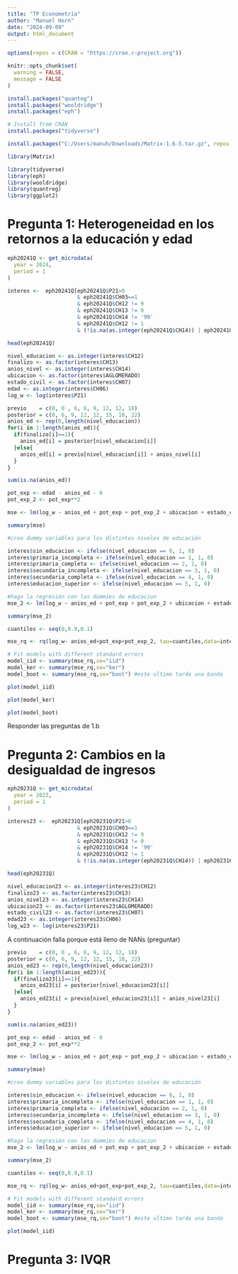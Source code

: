 ---
title: "TP Econometría"
author: "Manuel Horn"
date: "2024-09-09"
output: html_document
---

```{r, echo=FALSE, results='hide'}
options(repos = c(CRAN = "https://cran.r-project.org"))
```

```{r setup, include=FALSE}
knitr::opts_chunk$set(
  warning = FALSE,
  message = FALSE
)
```

```{r, echo=FALSE, results='hide'}
install.packages("quanteg")
install.packages("wooldridge")
install.packages("eph")
```
```{r}
# Install from CRAN
install.packages("tidyverse")
```

```{r}
install.packages("C:/Users/manuh/Downloads/Matrix-1.6-5.tar.gz", repos = NULL, type = "source")
```

```{r}
library(Matrix)
```

```{r, echo=FALSE, results='hide'}
library(tidyverse)
library(eph)
library(wooldridge)
library(quantreg)
library(ggplot2)
```

# Pregunta 1: Heterogeneidad en los retornos a la educación y edad

```{r, echo= FALSE, results='hide'}
eph20241Q <- get_microdata(
  year = 2024,
  period = 1
)

interes <-  eph20241Q[eph20241Q$P21>0
                      & eph20241Q$CH03==1
                      & eph20241Q$CH12 != 9
                      & eph20241Q$CH13 != 0
                      & eph20241Q$CH14 != '99'
                      & eph20241Q$CH12 != 1
                      & (!is.na(as.integer(eph20241Q$CH14)) | eph20241Q$CH13==1),]

head(eph20241Q)
```


```{r}
nivel_educacion <- as.integer(interes$CH12)
finalizo <- as.factor(interes$CH13)
anios_nivel <- as.integer(interes$CH14)
ubicacion <- as.factor(interes$AGLOMERADO)
estado_civil <- as.factor(interes$CH07)
edad <- as.integer(interes$CH06)
log_w <- log(interes$P21)
```

```{r}
previo    = c(0, 0 , 6, 6, 9, 12, 12, 18)
posterior = c(0, 6, 9, 12, 12, 15, 18, 22)
anios_ed <- rep(0,length(nivel_educacion))
for(i in 1:length(anios_ed)){
  if(finalizo[i]==1){
    anios_ed[i] = posterior[nivel_educacion[i]]
  }else{
    anios_ed[i] = previo[nivel_educacion[i]] + anios_nivel[i]
  }
}
```

```{r}
sum(is.na(anios_ed))
```

```{r}
pot_exp <- edad - anios_ed - 6
pot_exp_2 <- pot_exp**2
```


```{r}
mse <- lm(log_w ~ anios_ed + pot_exp + pot_exp_2 + ubicacion + estado_civil)

summary(mse)
```

```{r}
#creo dummy variables para los distintos niveles de educación

interes$sin_educacion <- ifelse(nivel_educacion == 0, 1, 0)
interes$primaria_incompleta <- ifelse(nivel_educacion == 1, 1, 0)
interes$primaria_completa <- ifelse(nivel_educacion == 2, 1, 0)
interes$secundaria_incompleta <- ifelse(nivel_educacion == 3, 1, 0)
interes$secundaria_completa <- ifelse(nivel_educacion == 4, 1, 0)
interes$educacion_superior <- ifelse(nivel_educacion == 5, 1, 0)
```

```{r}
#hago la regresión con las dummies de educacion
mse_2 <- lm(log_w ~ anios_ed + pot_exp + pot_exp_2 + ubicacion + estado_civil + sin_educacion + primaria_incompleta + primaria_completa + secundaria_incompleta + secundaria_completa + educacion_superior, data= interes)

summary(mse_2)
```

```{r}
cuantiles <- seq(0,0.9,0.1)
```

```{r}
mse_rq <- rq(log_w~ anios_ed+pot_exp+pot_exp_2, tau=cuantiles,data=interes,ci=FALSE)
```


```{r}
# Fit models with different standard errors
model_iid <- summary(mse_rq,se="iid")
model_ker <- summary(mse_rq,se="ker")
model_boot <- summary(mse_rq,se="boot") #este ultimo tarda una banda
```

```{r}
plot(model_iid)
```
```{r}
plot(model_ker)
```
```{r}
plot(model_boot)
```
Responder las preguntas de 1.b

# Pregunta 2: Cambios en la desigualdad de ingresos

```{r}
eph20231Q <- get_microdata(
  year = 2023,
  period = 1
)

interes23 <-  eph20231Q[eph20231Q$P21>0
                      & eph20231Q$CH03==1
                      & eph20231Q$CH12 != 9
                      & eph20231Q$CH13 != 0
                      & eph20231Q$CH14 != '99'
                      & eph20231Q$CH12 != 1
                      & (!is.na(as.integer(eph20231Q$CH14)) | eph20231Q$CH13==1),]

head(eph20231Q)
```

```{r}
nivel_educacion23 <- as.integer(interes23$CH12)
finalizo23 <- as.factor(interes23$CH13)
anios_nivel23 <- as.integer(interes23$CH14)
ubicacion23 <- as.factor(interes23$AGLOMERADO)
estado_civil23 <- as.factor(interes23$CH07)
edad23 <- as.integer(interes23$CH06)
log_w23 <- log(interes23$P21)
```

A continuación falla porque está lleno de NANs (preguntar)

```{r}
previo    = c(0, 0 , 6, 6, 9, 12, 12, 18)
posterior = c(0, 6, 9, 12, 12, 15, 18, 22)
anios_ed23 <- rep(0,length(nivel_educacion23))
for(i in 1:length(anios_ed23)){
  if(finalizo23[i]==1){
    anios_ed23[i] = posterior[nivel_educacion23[i]]
  }else{
    anios_ed23[i] = previo[nivel_educacion23[i]] + anios_nivel23[i]
  }
}
```

```{r}
sum(is.na(anios_ed23))
```

```{r}
pot_exp <- edad - anios_ed - 6
pot_exp_2 <- pot_exp**2
```


```{r}
mse <- lm(log_w ~ anios_ed + pot_exp + pot_exp_2 + ubicacion + estado_civil)

summary(mse)
```

```{r}
#creo dummy variables para los distintos niveles de educación

interes$sin_educacion <- ifelse(nivel_educacion == 0, 1, 0)
interes$primaria_incompleta <- ifelse(nivel_educacion == 1, 1, 0)
interes$primaria_completa <- ifelse(nivel_educacion == 2, 1, 0)
interes$secundaria_incompleta <- ifelse(nivel_educacion == 3, 1, 0)
interes$secundaria_completa <- ifelse(nivel_educacion == 4, 1, 0)
interes$educacion_superior <- ifelse(nivel_educacion == 5, 1, 0)
```

```{r}
#hago la regresión con las dummies de educacion
mse_2 <- lm(log_w ~ anios_ed + pot_exp + pot_exp_2 + ubicacion + estado_civil + sin_educacion + primaria_incompleta + primaria_completa + secundaria_incompleta + secundaria_completa + educacion_superior, data= interes)

summary(mse_2)
```

```{r}
cuantiles <- seq(0,0.9,0.1)
```

```{r}
mse_rq <- rq(log_w~ anios_ed+pot_exp+pot_exp_2, tau=cuantiles,data=interes,ci=FALSE)
```


```{r}
# Fit models with different standard errors
model_iid <- summary(mse_rq,se="iid")
model_ker <- summary(mse_rq,se="ker")
model_boot <- summary(mse_rq,se="boot") #este ultimo tarda una banda
```

```{r}
plot(model_iid)
```


# Pregunta 3: IVQR



